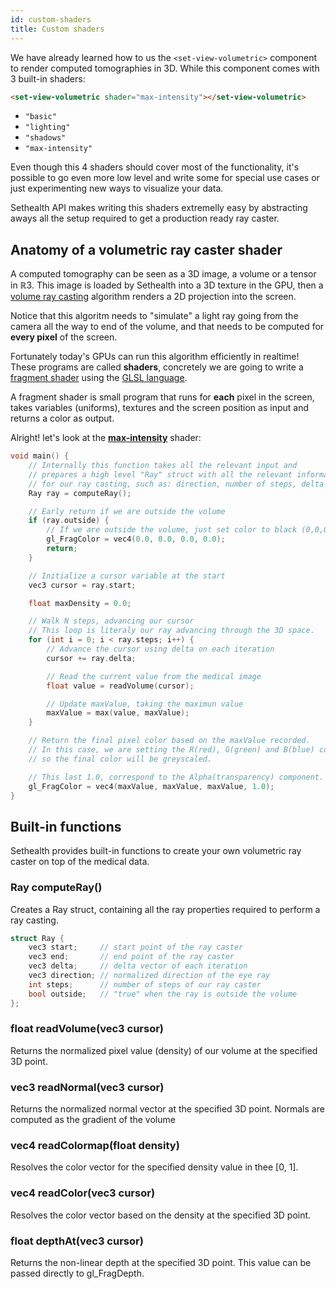 ```yaml
---
id: custom-shaders
title: Custom shaders
---
```


We have already learned how to us the `<set-view-volumetric>` component to render computed tomographies in 3D.
While this component comes with 3 built-in shaders:

```html
<set-view-volumetric shader="max-intensity"></set-view-volumetric>
```

- `"basic"`
- `"lighting"`
- `"shadows"`
- `"max-intensity"`

Even though this 4 shaders should cover most of the functionality, it's possible to go even more low level
and write some for special use cases or just experimenting new ways to visualize your data.

Sethealth API makes writing this shaders extremelly easy by abstracting aways all the setup required to get 
a production ready ray caster.


## Anatomy of a volumetric ray caster shader

A computed tomography can be seen as a 3D image, a volume or a tensor in ℝ3. This image is loaded by Sethealth into a 3D texture in the GPU,
then a [volume ray casting](https://en.wikipedia.org/wiki/Volume_ray_casting) algorithm renders a 2D projection into the screen.

Notice that this algoritm needs to "simulate" a light ray going from the camera all the way to end of the volume, and that needs to be computed for **every pixel**
of the screen.

Fortunately today's GPUs can run this algorithm efficiently in realtime!
These programs are called **shaders**, concretely we are going to write a [fragment shader](https://thebookofshaders.com/01/) using the [GLSL language](https://en.wikipedia.org/wiki/OpenGL_Shading_Language).

A fragment shader is small program that runs for **each** pixel in the screen, takes variables (uniforms), textures and the screen position as input and returns a color as output.

Alright! let's look at the [**max-intensity**](https://en.wikipedia.org/wiki/Maximum_intensity_projection) shader:

```cpp {19-30}
void main() {
    // Internally this function takes all the relevant input and
    // prepares a high level "Ray" struct with all the relevant information
    // for our ray casting, such as: direction, number of steps, delta vector...
    Ray ray = computeRay();

    // Early return if we are outside the volume
    if (ray.outside) {
        // If we are outside the volume, just set color to black (0,0,0,0) and return early.
        gl_FragColor = vec4(0.0, 0.0, 0.0, 0.0);
        return;
    }

    // Initialize a cursor variable at the start
    vec3 cursor = ray.start;

    float maxDensity = 0.0;

    // Walk N steps, advancing our cursor
    // This loop is literaly our ray advancing through the 3D space.
    for (int i = 0; i < ray.steps; i++) {
        // Advance the cursor using delta on each iteration
        cursor += ray.delta;

        // Read the current value from the medical image
        float value = readVolume(cursor);

        // Update maxValue, taking the maximun value
        maxValue = max(value, maxValue);
    }

    // Return the final pixel color based on the maxValue recorded.
    // In this case, we are setting the R(red), G(green) and B(blue) components to the same value (maxValue),
    // so the final color will be greyscaled.

    // This last 1.0, correspond to the Alpha(transparency) component.
    gl_FragColor = vec4(maxValue, maxValue, maxValue, 1.0);
}
```


## Built-in functions
Sethealth provides built-in functions to create your own volumetric ray caster on top of the medical data.

### Ray computeRay()
Creates a Ray struct, containing all the ray properties required to perform a ray casting.

```cpp
struct Ray {
    vec3 start;     // start point of the ray caster
    vec3 end;       // end point of the ray caster
    vec3 delta;     // delta vector of each iteration
    vec3 direction; // normalized direction of the eye ray
    int steps;      // number of steps of our ray caster
    bool outside;   // "true" when the ray is outside the volume
};
```

### float readVolume(vec3 cursor)
Returns the normalized pixel value (density) of our volume at the specified 3D point.

### vec3 readNormal(vec3 cursor)
Returns the normalized normal vector at the specified 3D point.
Normals are computed as the gradient of the volume

### vec4 readColormap(float density)
Resolves the color vector for the specified density value in thee [0, 1].

### vec4 readColor(vec3 cursor)
Resolves the color vector based on the density at the specified 3D point.

### float depthAt(vec3 cursor)
Returns the non-linear depth at the specified 3D point.
This value can be passed directly to gl_FragDepth.
